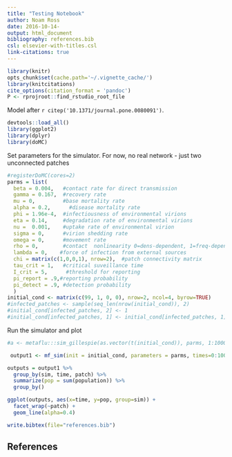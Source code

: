 ```yaml
---
title: "Testing Notebook"
author: Noam Ross
date: 2016-10-14-
output: html_document
bibliography: references.bib
csl: elsevier-with-titles.csl
link-citations: true
---
```


```r
library(knitr)
opts_chunk$set(cache.path='~/.vignette_cache/')
library(knitcitations)
cite_options(citation_format = 'pandoc')
P <- rprojroot::find_rstudio_root_file
```

Model after `r citep('10.1371/journal.pone.0080091')`.

```r
devtools::load_all()
library(ggplot2)
library(dplyr)
library(doMC)
```

Set parameters for the simulator.  For now, no real network - just two unconnected
patches

```r
#registerDoMC(cores=2)
parms = list(
  beta = 0.004,   #contact rate for direct transmission
  gamma = 0.167,  #recovery rate
  mu = 0,         #base mortality rate
  alpha = 0.2,      #disease mortality rate
  phi = 1.96e-4,  #infectiousness of environmental virions
  eta = 0.14,     #degradation rate of environmental virions
  nu =  0.001,    #uptake rate of environmental virion
  sigma = 0,      #virion shedding rate
  omega = 0,      #movement rate
  rho = 0,        #contact  nonlinearity 0=dens-dependent, 1=freq-dependent
  lambda = 0,    #force of infection from external sources
  chi = matrix(c(1,0,0,1), nrow=2),  #patch connectivity matrix
  tau_crit = 1,   #critical suveillance time
  I_crit = 5,      #threshold for reporting
  pi_report = .9,#reporting probability
  pi_detect = .9, #detection probability
  )
initial_cond <- matrix(c(99, 1, 0, 0), nrow=2, ncol=4, byrow=TRUE)
#infected_patches <- sample(seq_len(nrow(initial_cond)), 2)
#initial_cond[infected_patches, 2] <- 1
#initial_cond[infected_patches, 1] <- initial_cond[infected_patches, 1] - 1
```

Run the simulator and plot

```r

#a <- metaflu:::sim_gillespie(as.vector(t(initial_cond)), parms, 1:1000, TRUE)

 output1 <- mf_sim(init = initial_cond, parameters = parms, times=0:100, n_sims = 100)

outputs = output1 %>% 
  group_by(sim, time, patch) %>% 
  summarize(pop = sum(population)) %>% 
  group_by()

ggplot(outputs, aes(x=time, y=pop, group=sim)) +
  facet_wrap(~patch) +
  geom_line(alpha=0.4)
```

```r
write.bibtex(file="references.bib")
```

## References

<div id="refs"></div>
